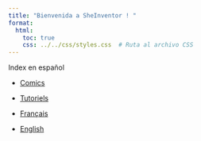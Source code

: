 ```yaml
---
title: "Bienvenida a SheInventor ! "
format: 
  html: 
    toc: true
    css: ../../css/styles.css  # Ruta al archivo CSS
---
```


Index en español 



- [Comics](comics/emanuel.html)
- [Tutoriels](tutoriels/)

- [Français](../fr/index.qmd)
- [English](../en/index.qmd)